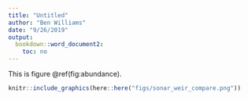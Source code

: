 ```yaml
---
title: "Untitled"
author: "Ben Williams"
date: "9/26/2019"
output:
  bookdown::word_document2:
    toc: no
---
```


This is figure \@ref(fig:abundance).

```r

knitr::include_graphics(here::here("figs/sonar_weir_compare.png"))
```

